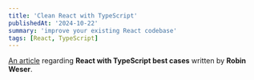 ```yaml
---
title: 'Clean React with TypeScript'
publishedAt: '2024-10-22'
summary: 'improve your existing React codebase'
tags: [React, TypeScript]
---
```


[An article](https://weser.io/blog/clean-react-with-typescript?utm_source=newsletter.reactdigest.net&utm_medium=referral&utm_campaign=clean-react-with-typescript) regarding **React with TypeScript best cases** written by **Robin Weser**.
